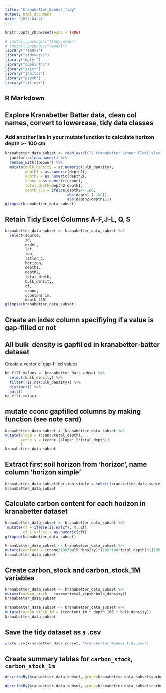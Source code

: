 ```yaml
---
title: "Kranabetter_Banner_Tidy"
output: html_document
date: '2022-04-27'
---
```


```r
knitr::opts_chunk$set(echo = TRUE)
```

```r
# install.packages("tindyverse")
# install.packages("readxl")
library("readxl")
library("tidyverse")
library("dplyr")
library("openintro")
library("skimr")
library("janitor")
library("psych")
library("stringr")
```


## R Markdown
## Explore Kranabetter Batter data, clean col names, convert to lowercase, tidy data classes

### Add another line in your mutate function to calculate horizon depth >- 100 cm

```r
kranabetter_data_subset <- read_excel("2 Kranabetter Banner FINAL.xlsx") %>%  
  janitor::clean_names() %>% 
  rename_with(tolower) %>%
  mutate(bulk_density = as.numeric(bulk_density),
         depth1 = as.numeric(depth1),
         depth2 = as.numeric(depth2),
         cconc = as.numeric(cconc),
         total_depth=depth2-depth1,
         depth_100 = ifelse(depth2<=-100,
                            abs(depth1-(-100)),
                            abs(depth2-depth1)))
glimpse(kranabetter_data_subset)
```
## Retain Tidy Excel Columns A-F,J-L, Q, S

```r
kranabetter_data_subset <- kranabetter_data_subset %>% 
  select(source, 
         id, 
         order, 
         lat, 
         lon, 
         latlon_q, 
         horizon, 
         depth1, 
         depth2, 
         total_depth, 
         bulk_density, 
         cf, 
         cconc,
         ccontent_1m,
         depth_100)
glimpse(kranabetter_data_subset)
``` 
## Create an index column specifiying if a value is gap-filled or not
## All bulk_density is gapfilled in kranabetter-batter dataset

Create a vector of gap-filled values

```r
bd_fill_values <- kranabetter_data_subset %>%
  select(bulk_density) %>%
  filter(!is.na(bulk_density)) %>% 
  distinct() %>% 
  pull() 
bd_fill_values
```

## mutate cconc gapfilled columns by making function (see note card)

```r
kranabetter_data_subset <- kranabetter_data_subset %>%
mutate(slope = (cconc/total_depth),
       cconc_y = (cconc-(slope*.5*total_depth))
       )
kranabetter_data_subset
```


## Extract first soil horizon from 'horizon', name column 'horizon simple'
```r
kranabetter_data_subset$horizon_simple = substr(kranabetter_data_subset$horizon,1,1)
kranabetter_data_subset
```
## Calculate carbon content for each horizon in kranabetter dataset

```r
kranabetter_data_subset <- kranabetter_data_subset %>%
 mutate(cf = ifelse(is.na(cf), 0, cf),
        cf_1_values = as.numeric(cf))
glimpse(kranabetter_data_subset)
```

```r
kranabetter_data_subset <- kranabetter_data_subset %>%
mutate(ccontent = (cconc/100*bulk_density)*(100*100*total_depth)*((100 - cf)/100))
kranabetter_data_subset
```
## Create carbon_stock and carbon_stock_1M variables
```r
kranabetter_data_subset <- kranabetter_data_subset %>%
mutate(carbon_stock = (cconc*total_depth*bulk_density))
kranabetter_data_subset
```
```r
kranabetter_data_subset <- kranabetter_data_subset %>%
mutate(carbon_stock_1M = (ccontent_1m * depth_100 * bulk_density))
kranabetter_data_subset
```

## Save the tidy dataset as a .csv

```r
write.csv(kranabetter_data_subset, 'Kranabetter_Banner_Tidy.csv')
```

## Create summary tables for `carbon_stock`, `carbon_stock_1m`

```r
describeBy(kranabetter_data_subset, group=kranabetter_data_subset$carbon_stock)
```

```r
describeBy(kranabetter_data_subset, group=kranabetter_data_subset$carbon_stock_1m)
```
